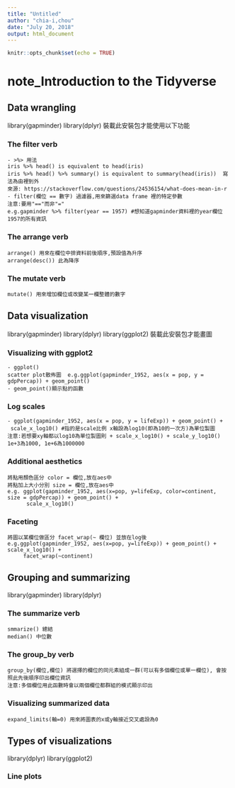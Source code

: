```yaml
---
title: "Untitled"
author: "chia-i,chou"
date: "July 20, 2018"
output: html_document
---
```


```r
knitr::opts_chunk$set(echo = TRUE)
```

# note_Introduction to the Tidyverse

## Data wrangling
library(gapminder)
library(dplyr) 裝載此安裝包才能使用以下功能

### The filter verb
```
- >%> 用法
iris %>% head() is equivalent to head(iris)
iris %>% head() %>% summary() is equivalent to summary(head(iris))  寫法為由裡到外
來源: https://stackoverflow.com/questions/24536154/what-does-mean-in-r
- filter(欄位 == 數字) 過濾器,用來篩選data frame 裡的特定參數
注意:要用"=="而非"="
e.g.gapminder %>% filter(year == 1957) #想知道gapminder資料裡的year欄位1957的所有資訊
```

### The arrange verb
```
arrange() 用來在欄位中排資料前後順序,預設值為升序
arrange(desc()) 此為降序
```

### The mutate verb
```
mutate() 用來增加欄位或改變某一欄整體的數字 
```


## Data visualization
library(gapminder)
library(dplyr)
library(ggplot2) 裝載此安裝包才能畫圖

### Visualizing with ggplot2
```
- ggplot()
scatter plot散佈圖  e.g.ggplot(gapminder_1952, aes(x = pop, y = gdpPercap)) + geom_point()
- geom_point()顯示點的函數
```

### Log scales
```
- ggplot(gapminder_1952, aes(x = pop, y = lifeExp)) + geom_point() + 
 scale_x_log10() #指的是scale比例 x軸設為log10(即為10的一次方)為單位製圖
注意:若想要xy軸都以log10為單位製圖則 + scale_x_log10() + scale_y_log10() 
1e+3為1000, 1e+6為1000000
```

### Additional aesthetics
```
將點用顏色區分 color = 欄位,放在aes中
將點加上大小分別 size = 欄位,放在aes中
e.g. ggplot(gapminder_1952, aes(x=pop, y=lifeExp, color=continent, size = gdpPercap)) + geom_point() + 
      scale_x_log10()
```

### Faceting
```
將圖以某欄位做區分 facet_wrap(~ 欄位) 並放在log後
e.g.ggplot(gapminder_1952, aes(x=pop, y=lifeExp)) + geom_point() + scale_x_log10() + 
     facet_wrap(~continent)
```


## Grouping and summarizing
library(gapminder)
library(dplyr)

### The summarize verb
```
smmarize() 總結
median() 中位數
```

### The group_by verb
```
group_by(欄位,欄位) 將選擇的欄位的同元素組成一群(可以有多個欄位或單一欄位), 會按照此先後順序印出欄位資訊
注意:多個欄位用此函數時會以兩個欄位都群組的模式顯示印出
```

### Visualizing summarized data
```
expand_limits(軸=0) 用來將圖表的x或y軸接近交叉處設為0 
```

## Types of visualizations
library(dplyr)
library(ggplot2)

### Line plots
```
```
